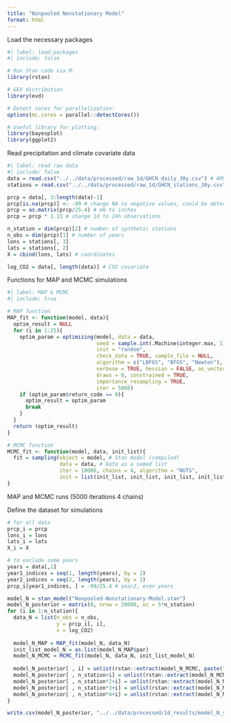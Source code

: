 ```yaml
---
title: "Nonpooled Nonstationary Model"
format: html
---
```


Load the necessary packages

```r
#| label: load-packages
#| include: false

# Run Stan code via R:
library(rstan)

# GEV distribution
library(evd)

# Detect cores for parallelization:
options(mc.cores = parallel::detectCores())

# Useful library for plotting:
library(bayesplot)
library(ggplot2)
```

Read precipitation and climate covariate data

```r
#| label: read raw data
#| include: false
data = read.csv("../../data/processed/raw_1d/GHCN_daily_30y.csv") # AMS data
stations = read.csv("../../data/processed/raw_1d/GHCN_stations_30y.csv") # station inventory

prcp = data[, 3:length(data)-1]
prcp[is.na(prcp)] <- -99 # change NA to negative values, could be detected in r stan
prcp = as.matrix(prcp/25.4) # mm to inches
prcp = prcp * 1.11 # change 1d to 24h observations

n_station = dim(prcp)[2] # number of synthetic stations
n_obs = dim(prcp)[1] # number of years
lons = stations[, 3]
lats = stations[, 2]
X = cbind(lons, lats) # coordinates

log_CO2 = data[, length(data)] # CO2 covariate
```

Functions for MAP and MCMC simulations

```r
#| label: MAP & MCMC
#| include: true

# MAP function
MAP_fit <- function(model, data){
  optim_result = NULL
  for (i in 1:25){
    optim_param = optimizing(model, data = data,
                             seed = sample.int(.Machine$integer.max, 1), 
                             init = "random",
                             check_data = TRUE, sample_file = NULL,
                             algorithm = c("LBFGS", "BFGS", "Newton"),
                             verbose = TRUE, hessian = FALSE, as_vector = TRUE,
                             draws = 0, constrained = TRUE, 
                             importance_resampling = TRUE, 
                             iter = 5000)
    if (optim_param$return_code == 0){
      optim_result = optim_param
      break
    }
  }
  return (optim_result)
}

# MCMC function
MCMC_fit <- function(model, data, init_list){
  fit = sampling(object = model, # Stan model (compiled)
                 data = data, # Data as a named list
                 iter = 10000, chains = 4, algorithm = "NUTS", 
                 init = list(init_list, init_list, init_list, init_list))
}
```

MAP and MCMC runs (5000 iterations 4 chains)

Define the dataset for simulations

```r
# for all data
prcp_i = prcp
lons_i = lons
lats_i = lats
X_i = X

# to exclude some years
years = data[,1]
year1_indices = seq(1, length(years), by = 2)
year2_indices = seq(2, length(years), by = 2)
prcp_i[year1_indices, ] = -99/25.4 # year2, even years
```

```r
model_N = stan_model("Nonpooled-Nonstationary-Model.stan")
model_N_posterior = matrix(0, nrow = 20000, nc = 5*n_station)
for (i in 1:n_station){
  data_N = list(n_obs = n_obs,
                y = prcp_i[, i],
                x = log_CO2)
  
  model_N_MAP = MAP_fit(model_N, data_N)
  init_list_model_N = as.list(model_N_MAP$par)
  model_N_MCMC = MCMC_fit(model_N, data_N, init_list_model_N)
  
  model_N_posterior[ , i] = unlist(rstan::extract(model_N_MCMC, paste("mu0", sep = "")))
  model_N_posterior[ , n_station+i] = unlist(rstan::extract(model_N_MCMC, paste("logs0", sep = "")))
  model_N_posterior[ , n_station*2+i] = unlist(rstan::extract(model_N_MCMC, paste("xi", sep = "")))
  model_N_posterior[ , n_station*3+i] = unlist(rstan::extract(model_N_MCMC, paste("mu_beta", sep = "")))
  model_N_posterior[ , n_station*4+i] = unlist(rstan::extract(model_N_MCMC, paste("logs_beta", sep = "")))
}
```

```r
write.csv(model_N_posterior, "../../data/processed/1d_results/model_N_y2_10Kruns.csv")
```
